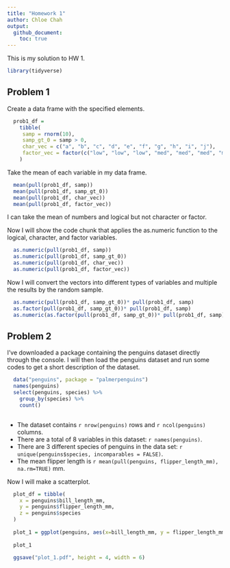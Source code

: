 ```yaml
---
title: "Homework 1"
author: Chloe Chah
output: 
  github_document:
    toc: true
---
```


This is my solution to HW 1. 

```r
library(tidyverse)
```


## Problem 1

Create a data frame with the specified elements. 

```r
  prob1_df =
    tibble(
     samp = rnorm(10),
     samp_gt_0 = samp > 0, 
     char_vec = c("a", "b", "c", "d", "e", "f", "g", "h", "i", "j"),
     factor_vec = factor(c("low", "low", "low", "med", "med", "med", "med",      "high", "high", "high"))
    )
```

Take the mean of each variable in my data frame. 

```r
  mean(pull(prob1_df, samp))
  mean(pull(prob1_df, samp_gt_0))
  mean(pull(prob1_df, char_vec))
  mean(pull(prob1_df, factor_vec))
```

I can take the mean of numbers and logical but not character or factor. 

Now I will show the code chunk that applies the as.numeric function to the logical, character, and factor variables.

```r
  as.numeric(pull(prob1_df, samp))
  as.numeric(pull(prob1_df, samp_gt_0))
  as.numeric(pull(prob1_df, char_vec))
  as.numeric(pull(prob1_df, factor_vec))
```

Now I will convert the vectors into different types of variables and multiple the results by the random sample. 

```r
  as.numeric(pull(prob1_df, samp_gt_0))* pull(prob1_df, samp)
  as.factor(pull(prob1_df, samp_gt_0))* pull(prob1_df, samp)
  as.numeric(as.factor(pull(prob1_df, samp_gt_0))* pull(prob1_df, samp))
```

## Problem 2

I've downloaded a package containing the penguins dataset directly through the console. I will then load the penguins dataset and run some codes to get a short description of the dataset. 

```r
  data("penguins", package = "palmerpenguins")
  names(penguins)
  select(penguins, species) %>%
    group_by(species) %>%
    count()
  
```

* The dataset contains `r nrow(penguins)` rows and `r ncol(penguins)`  columns.
* There are a total of 8 variables in this dataset: `r names(penguins)`.
* There are 3 different species of penguins in the data set: `r unique(penguins$species, incomparables = FALSE)`.
* The mean flipper length is `r mean(pull(penguins, flipper_length_mm), na.rm=TRUE)` mm. 

Now I will make a scatterplot. 

```r
  
  plot_df = tibble(
    x = penguins$bill_length_mm, 
    y = penguins$flipper_length_mm,
    z = penguins$species
  )
  
  plot_1 = ggplot(penguins, aes(x=bill_length_mm, y = flipper_length_mm, color = species)) + geom_point()
  
  plot_1
  
  ggsave("plot_1.pdf", height = 4, width = 6)
  
```




